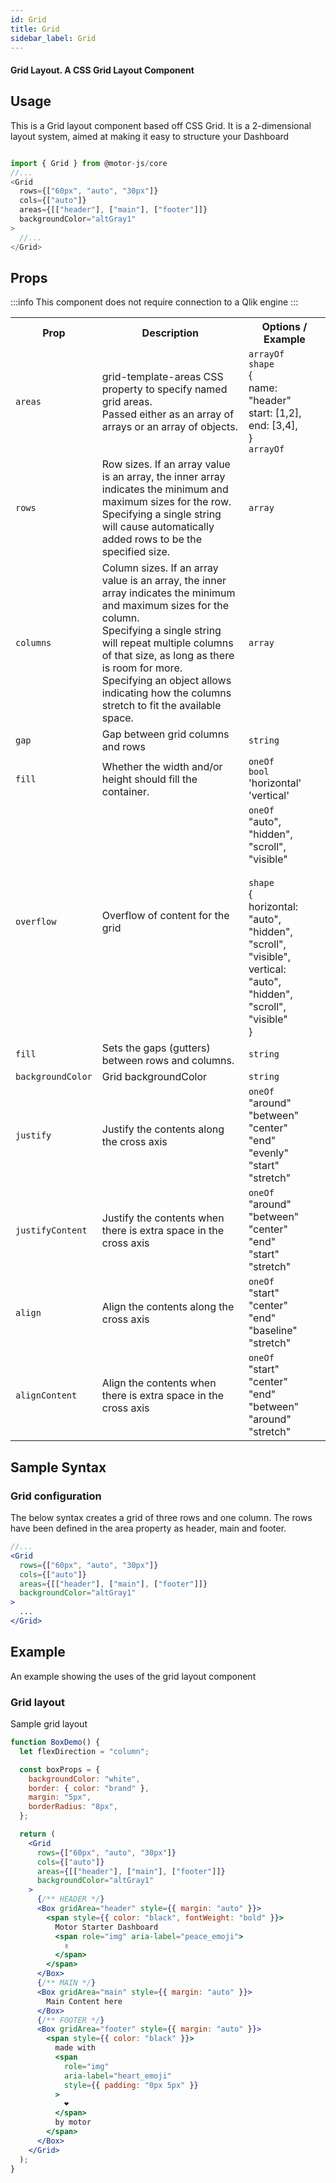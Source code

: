 ```yaml
---
id: Grid
title: Grid
sidebar_label: Grid
---
```


#### Grid Layout. A CSS Grid Layout Component

## Usage

This is a Grid layout component based off CSS Grid. It is a 2-dimensional layout system, 
aimed at making it easy to structure your Dashboard


```javascript

import { Grid } from @motor-js/core
//...
<Grid
  rows={["60px", "auto", "30px"]}
  cols={["auto"]}
  areas={[["header"], ["main"], ["footer"]]}
  backgroundColor="altGray1"
>
  //...
</Grid>

```


## Props

:::info
This component does not require connection to a Qlik engine
:::

<table>
  <tr>
    <th>Prop</th>
    <th>Description</th>
    <th>Options / Example</th>
  </tr>
  <tr>
    <td>
      <code>areas</code>
    </td>
    <td>
      grid-template-areas CSS property to specify named grid areas.
     <br />
      Passed either as an array of arrays or an array of objects.
    </td>
    <td>
      <code>arrayOf</code><br />
      <code>shape</code><br />
      &#123;<br />
      name: "header"<br />
      start: [1,2],<br />
      end: [3,4],<br />
      &#125;<br />
      <code>arrayOf</code><br />
    </td>
  </tr>
  <tr>
    <td>
      <code>rows</code>
    </td>
    <td>
      Row sizes. If an array value is an array, the inner array indicates the
      minimum and maximum sizes for the row.
     <br /> Specifying a single string will cause automatically added rows to be
      the specified size.
    </td>
    <td>
      <code>array</code><br />
    </td>
  </tr>
  <tr>
    <td>
      <code>columns</code>
    </td>
    <td>
      Column sizes. If an array value is an array, the inner array indicates the
      minimum and maximum sizes for the column.
     <br /> Specifying a single string will repeat multiple columns of that size,
      as long as there is room for more.
     <br /> Specifying an object allows indicating how the columns stretch to
      fit the available space.
    </td>
    <td>
      <code>array</code><br />
    </td>
  </tr>
  <tr>
    <td>
      <code>gap</code>
    </td>
    <td>
      Gap between grid columns and rows
    </td>
    <td>
      <code>string</code>
    </td>
  </tr>
  <tr>
    <td>
      <code>fill</code>
    </td>
    <td>Whether the width and/or height should fill the container.</td>
    <td>
      <code>oneOf</code><br />
      <code>bool</code><br />
      'horizontal'
     <br /> 'vertical'
     <br />
    </td>
  </tr>
  <tr>
    <td>
      <code>overflow</code>
    </td>
    <td>Overflow of content for the grid</td>
    <td>
      <code>oneOf</code>
     <br />
      "auto", "hidden", "scroll", "visible"
     <br />
     <br />
      <code>shape</code><br />
      &#123;<br />
      horizontal: "auto", "hidden", "scroll", "visible",<br />
      vertical: "auto", "hidden", "scroll", "visible"<br />
      &#125;
    </td>
  </tr>
  <tr>
    <td>
      <code>fill</code>
    </td>
    <td>Sets the gaps (gutters) between rows and columns.</td>
    <td>
      <code>string</code><br />
    </td>
  </tr>
  <tr>
    <td>
      <code>backgroundColor</code>
    </td>
    <td>Grid backgroundColor</td>
    <td>
      <code>string</code>
     <br />
    </td>
  </tr> <tr>
    <td>
      <code>justify</code>
    </td>
    <td>Justify the contents along the cross axis</td>
    <td>
      <code>oneOf</code>
     <br />
      "around"<br />
      "between"<br />
      "center"<br />
      "end"<br />
      "evenly"<br />
      "start"<br />
      "stretch"<br />
    </td>
  </tr>
  <tr>
    <td>
      <code>justifyContent</code>
    </td>
    <td>Justify the contents when there is extra space in the cross axis</td>
    <td>
      <code>oneOf</code>
     <br />
      "around"
     <br />
      "between"
     <br />
      "center"
     <br />
      "end"
     <br />
      "start"
     <br />
      "stretch"
     <br />
    </td>
  </tr>
  <tr>
    <td>
      <code>align</code>
    </td>
    <td>Align the contents along the cross axis</td>
    <td>
      <code>oneOf</code>
     <br />
      "start"
     <br /> "center"
     <br /> "end"
     <br /> "baseline"
     <br /> "stretch"
     <br />
    </td>
  </tr>
  <tr>
    <td>
      <code>alignContent</code>
    </td>
    <td>Align the contents when there is extra space in the cross axis</td>
    <td>
      <code>oneOf</code>
     <br />
      "start"<br />
      "center"<br />
      "end"<br />
      "between"<br />
      "around"<br />
      "stretch"<br />
    </td>
  </tr>
</table>

## Sample Syntax

### Grid configuration

The below syntax creates a grid of three rows and one column. 
The rows have been defined in the area property as header, main and footer.

```jsx {11}
//...
<Grid
  rows={["60px", "auto", "30px"]}
  cols={["auto"]}
  areas={[["header"], ["main"], ["footer"]]}
  backgroundColor="altGray1"
>
  ...
</Grid>
````

## Example

An example showing the uses of the grid layout component

### Grid layout

Sample grid layout

```jsx
function BoxDemo() {
  let flexDirection = "column";

  const boxProps = {
    backgroundColor: "white",
    border: { color: "brand" },
    margin: "5px",
    borderRadius: "8px",
  };

  return (
    <Grid
      rows={["60px", "auto", "30px"]}
      cols={["auto"]}
      areas={[["header"], ["main"], ["footer"]]}
      backgroundColor="altGray1"
    >
      {/** HEADER */}
      <Box gridArea="header" style={{ margin: "auto" }}>
        <span style={{ color: "black", fontWeight: "bold" }}>
          Motor Starter Dashboard
          <span role="img" aria-label="peace_emoji">
            ✌️
          </span>
        </span>
      </Box>
      {/** MAIN */}
      <Box gridArea="main" style={{ margin: "auto" }}>
        Main Content here
      </Box>
      {/** FOOTER */}
      <Box gridArea="footer" style={{ margin: "auto" }}>
        <span style={{ color: "black" }}>
          made with
          <span
            role="img"
            aria-label="heart_emoji"
            style={{ padding: "0px 5px" }}
          >
            ❤️
          </span>
          by motor
        </span>
      </Box>
    </Grid>
  );
}
```
